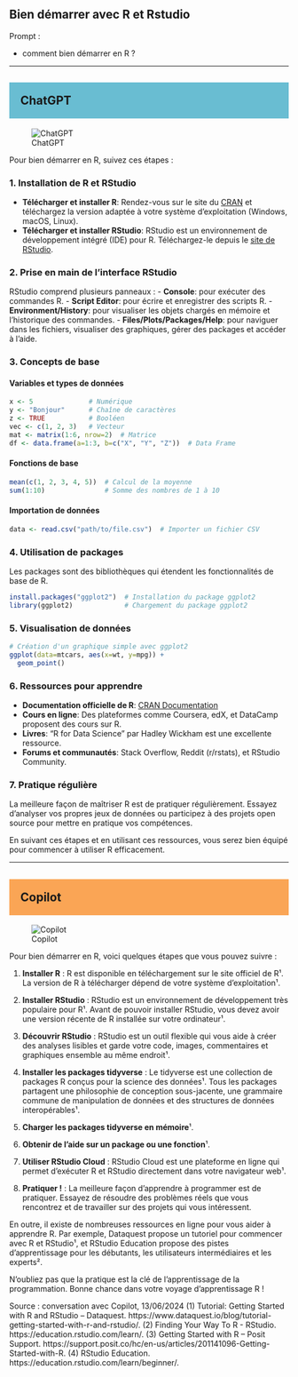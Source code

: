 ## Bien démarrer avec R et Rstudio

::: {.callout-note appearance="simple"}
Prompt : 

* comment bien démarrer en R ?

:::

----

## ChatGPT {style="background-color: #69bdd2; padding: 20px;"}
![ChatGPT](../img/ChatGPT.PNG)


Pour bien démarrer en R, suivez ces étapes :

### 1. Installation de R et RStudio
- **Télécharger et installer R**: Rendez-vous sur le site du [CRAN](https://cran.r-project.org/) et téléchargez la version adaptée à votre système d'exploitation (Windows, macOS, Linux).
- **Télécharger et installer RStudio**: RStudio est un environnement de développement intégré (IDE) pour R. Téléchargez-le depuis le [site de RStudio](https://rstudio.com/).

### 2. Prise en main de l'interface RStudio
RStudio comprend plusieurs panneaux :
- **Console**: pour exécuter des commandes R.
- **Script Editor**: pour écrire et enregistrer des scripts R.
- **Environment/History**: pour visualiser les objets chargés en mémoire et l'historique des commandes.
- **Files/Plots/Packages/Help**: pour naviguer dans les fichiers, visualiser des graphiques, gérer des packages et accéder à l'aide.

### 3. Concepts de base
#### Variables et types de données
```r
x <- 5              # Numérique
y <- "Bonjour"      # Chaîne de caractères
z <- TRUE           # Booléen
vec <- c(1, 2, 3)   # Vecteur
mat <- matrix(1:6, nrow=2)  # Matrice
df <- data.frame(a=1:3, b=c("X", "Y", "Z"))  # Data Frame
```

#### Fonctions de base
```r
mean(c(1, 2, 3, 4, 5))  # Calcul de la moyenne
sum(1:10)               # Somme des nombres de 1 à 10
```

#### Importation de données
```r
data <- read.csv("path/to/file.csv")  # Importer un fichier CSV
```

### 4. Utilisation de packages
Les packages sont des bibliothèques qui étendent les fonctionnalités de base de R.
```r
install.packages("ggplot2")  # Installation du package ggplot2
library(ggplot2)             # Chargement du package ggplot2
```

### 5. Visualisation de données
```r
# Création d'un graphique simple avec ggplot2
ggplot(data=mtcars, aes(x=wt, y=mpg)) +
  geom_point()
```

### 6. Ressources pour apprendre
- **Documentation officielle de R**: [CRAN Documentation](https://cran.r-project.org/other-docs.html)
- **Cours en ligne**: Des plateformes comme Coursera, edX, et DataCamp proposent des cours sur R.
- **Livres**: "R for Data Science" par Hadley Wickham est une excellente ressource.
- **Forums et communautés**: Stack Overflow, Reddit (r/rstats), et RStudio Community.

### 7. Pratique régulière
La meilleure façon de maîtriser R est de pratiquer régulièrement. Essayez d'analyser vos propres jeux de données ou participez à des projets open source pour mettre en pratique vos compétences.

En suivant ces étapes et en utilisant ces ressources, vous serez bien équipé pour commencer à utiliser R efficacement.




----

## Copilot {style="background-color: #faa555; padding: 20px;"}
![Copilot](../img/copilot.PNG)

Pour bien démarrer en R, voici quelques étapes que vous pouvez suivre :

1. **Installer R** : R est disponible en téléchargement sur le site officiel de R¹. La version de R à télécharger dépend de votre système d'exploitation¹.

2. **Installer RStudio** : RStudio est un environnement de développement très populaire pour R¹. Avant de pouvoir installer RStudio, vous devez avoir une version récente de R installée sur votre ordinateur¹.

3. **Découvrir RStudio** : RStudio est un outil flexible qui vous aide à créer des analyses lisibles et garde votre code, images, commentaires et graphiques ensemble au même endroit¹.

4. **Installer les packages tidyverse** : Le tidyverse est une collection de packages R conçus pour la science des données¹. Tous les packages partagent une philosophie de conception sous-jacente, une grammaire commune de manipulation de données et des structures de données interopérables¹.

5. **Charger les packages tidyverse en mémoire**¹.

6. **Obtenir de l'aide sur un package ou une fonction**¹.

7. **Utiliser RStudio Cloud** : RStudio Cloud est une plateforme en ligne qui permet d'exécuter R et RStudio directement dans votre navigateur web¹.

8. **Pratiquer !** : La meilleure façon d'apprendre à programmer est de pratiquer. Essayez de résoudre des problèmes réels que vous rencontrez et de travailler sur des projets qui vous intéressent.

En outre, il existe de nombreuses ressources en ligne pour vous aider à apprendre R. Par exemple, Dataquest propose un tutoriel pour commencer avec R et RStudio¹, et RStudio Education propose des pistes d'apprentissage pour les débutants, les utilisateurs intermédiaires et les experts².

N'oubliez pas que la pratique est la clé de l'apprentissage de la programmation. Bonne chance dans votre voyage d'apprentissage R !

Source : conversation avec Copilot, 13/06/2024
(1) Tutorial: Getting Started with R and RStudio – Dataquest. https://www.dataquest.io/blog/tutorial-getting-started-with-r-and-rstudio/.
(2) Finding Your Way To R - RStudio. https://education.rstudio.com/learn/.
(3) Getting Started with R – Posit Support. https://support.posit.co/hc/en-us/articles/201141096-Getting-Started-with-R.
(4) RStudio Education. https://education.rstudio.com/learn/beginner/.
